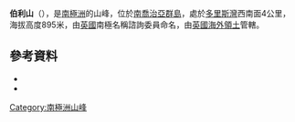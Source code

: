 {{coord|54|29|S|36|9|W|source:GNIS|display=title}}

'''伯利山'''（{{lang-en|Mount Burley}}），是[[南極洲|南極洲]]的山峰，位於[[南喬治亞群島|南喬治亞群島]]，處於[[多里斯灣|多里斯灣]]西南面4公里，海拔高度895米，由[[英國|英國]]南極名稱諮詢委員命名，由[[英國海外領土|英國海外領土]]管轄。

==參考資料==
*{{cite gnis | type = antarid | id = 2167| name = Mount Burley| accessdate = 2013-11-11}}
*{{usgs-gazetteer|id=2167}}

{{Antarctica-geo-stub}}
[[Category:南極洲山峰|Category:南極洲山峰]]